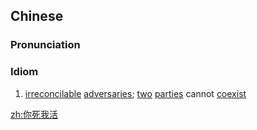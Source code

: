 ==Chinese==
{{zh-forms|lit=you die, I live}}

===Pronunciation===
{{zh-pron
|m=nǐsǐwǒhuó
|c=nei5 sei2 ngo5 wut6
|cat=cy
}}

===Idiom===
{{zh-idiom}}

# [[irreconcilable]] [[adversaries]]; [[two]] [[parties]] cannot [[coexist]]
#: {{zh-x|拼 個 你死我活|to fight to '''the bitter end'''}}

[[zh:你死我活]]
